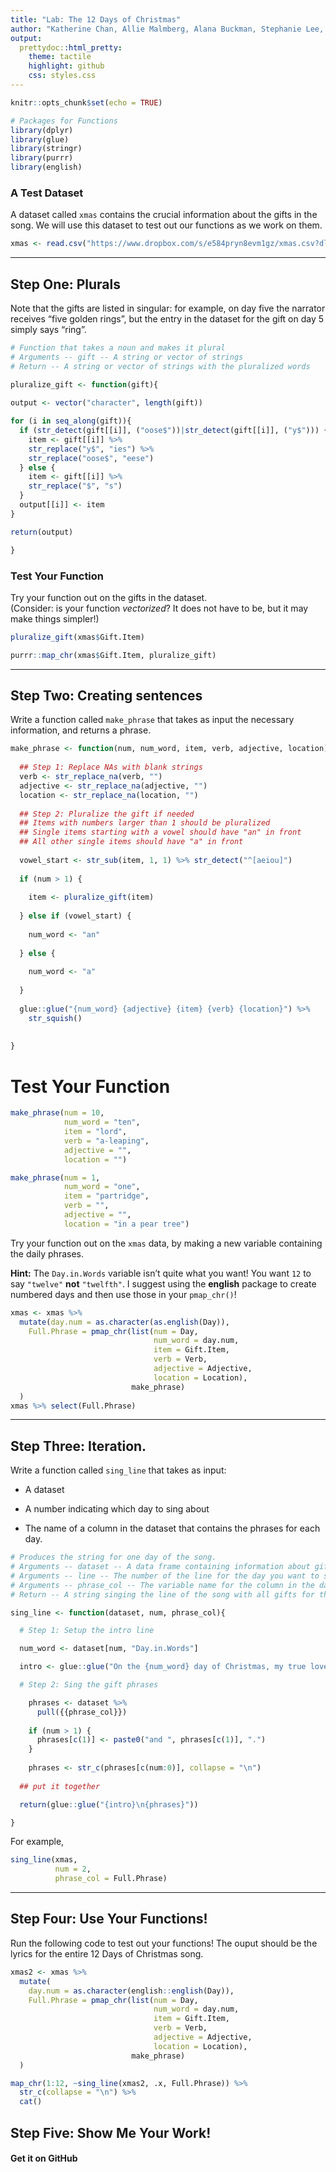 ```yaml
---
title: "Lab: The 12 Days of Christmas"
author: "Katherine Chan, Allie Malmberg, Alana Buckman, Stephanie Lee, Evan Rozhon"
output:
  prettydoc::html_pretty:
    theme: tactile
    highlight: github
    css: styles.css
---
```


```r
knitr::opts_chunk$set(echo = TRUE)

# Packages for Functions
library(dplyr)
library(glue)
library(stringr)
library(purrr)
library(english)
```


### A Test Dataset

A dataset called `xmas` contains the crucial information about the gifts in the song. 
We will use this dataset to test out our functions as we work on them.

```r
xmas <- read.csv("https://www.dropbox.com/s/e584pryn8evm1gz/xmas.csv?dl=1")
```

---

## Step One:  Plurals

Note that the gifts are listed in singular: for example, on day five the
narrator receives "five golden rings", but the entry in the dataset for the gift
on day 5 simply says "ring".  

```r
# Function that takes a noun and makes it plural
# Arguments -- gift -- A string or vector of strings
# Return -- A string or vector of strings with the pluralized words

pluralize_gift <- function(gift){
  
output <- vector("character", length(gift))

for (i in seq_along(gift)){
  if (str_detect(gift[[i]], ("oose$"))|str_detect(gift[[i]], ("y$"))) {
    item <- gift[[i]] %>%
    str_replace("y$", "ies") %>% 
    str_replace("oose$", "eese")
  } else {
    item <- gift[[i]] %>%
    str_replace("$", "s") 
  }
  output[[i]] <- item
}

return(output)

}
```


### Test Your Function

Try your function out on the gifts in the dataset.  
(Consider: is your function *vectorized*?  It does not have to be, but it may
make things simpler!)

```r

pluralize_gift(xmas$Gift.Item)

purrr::map_chr(xmas$Gift.Item, pluralize_gift)

```


---


## Step Two: Creating sentences

Write a function called `make_phrase` that takes as input the necessary information, 
and returns a phrase.  

```r
make_phrase <- function(num, num_word, item, verb, adjective, location) {
  
  ## Step 1: Replace NAs with blank strings
  verb <- str_replace_na(verb, "")
  adjective <- str_replace_na(adjective, "")
  location <- str_replace_na(location, "")
  
  ## Step 2: Pluralize the gift if needed
  ## Items with numbers larger than 1 should be pluralized
  ## Single items starting with a vowel should have "an" in front
  ## All other single items should have "a" in front
  
  vowel_start <- str_sub(item, 1, 1) %>% str_detect("^[aeiou]")
  
  if (num > 1) {
    
    item <- pluralize_gift(item)
    
  } else if (vowel_start) {
  
    num_word <- "an"
    
  } else {
    
    num_word <- "a"
    
  }
  
  glue::glue("{num_word} {adjective} {item} {verb} {location}") %>%
    str_squish()
  
  
}
```



# Test Your Function

```r
make_phrase(num = 10, 
            num_word = "ten", 
            item = "lord", 
            verb = "a-leaping", 
            adjective = "", 
            location = "")

make_phrase(num = 1, 
            num_word = "one", 
            item = "partridge", 
            verb = "", 
            adjective = "", 
            location = "in a pear tree")
```

Try your function out on the `xmas` data, by making a new variable containing
the daily phrases.

**Hint:** The `Day.in.Words` variable isn't quite what you want! You want `12`
to say `"twelve"` **not** `"twelfth"`. I suggest using the **english** package
to create numbered days and then use those in your `pmap_chr()`!

```r

xmas <- xmas %>%
  mutate(day.num = as.character(as.english(Day)), 
    Full.Phrase = pmap_chr(list(num = Day, 
                                num_word = day.num, 
                                item = Gift.Item, 
                                verb = Verb, 
                                adjective = Adjective, 
                                location = Location), 
                           make_phrase)
  )
xmas %>% select(Full.Phrase)
```


---


## Step Three:  Iteration.

Write a function called `sing_line` that takes as input:

* A dataset

* A number indicating which day to sing about

* The name of a column in the dataset that contains the phrases for each day.

```r
# Produces the string for one day of the song.
# Arguments -- dataset -- A data frame containing information about gifts
# Arguments -- line -- The number of the line for the day you want to sing about
# Arguments -- phrase_col -- The variable name for the column in the dataset that contains the gift phrases
# Return -- A string singing the line of the song with all gifts for the given day.

sing_line <- function(dataset, num, phrase_col){

  # Step 1: Setup the intro line

  num_word <- dataset[num, "Day.in.Words"]

  intro <- glue::glue("On the {num_word} day of Christmas, my true love sent to me,")

  # Step 2: Sing the gift phrases

    phrases <- dataset %>% 
      pull({{phrase_col}})
    
    if (num > 1) {
      phrases[c(1)] <- paste0("and ", phrases[c(1)], ".")
    }
    
    phrases <- str_c(phrases[c(num:0)], collapse = "\n")
    
  ## put it together

  return(glue::glue("{intro}\n{phrases}"))

}

```


For example,


```r
sing_line(xmas, 
          num = 2, 
          phrase_col = Full.Phrase)

```

---

## Step Four: Use Your Functions!

Run the following code to test out your functions! The ouput should be the 
lyrics for the entire 12 Days of Christmas song. 

```r
xmas2 <- xmas %>%
  mutate(
    day.num = as.character(english::english(Day)), 
    Full.Phrase = pmap_chr(list(num = Day, 
                                num_word = day.num, 
                                item = Gift.Item, 
                                verb = Verb, 
                                adjective = Adjective, 
                                location = Location), 
                           make_phrase)
  )

map_chr(1:12, ~sing_line(xmas2, .x, Full.Phrase)) %>%
  str_c(collapse = "\n") %>%
  cat()

```


## Step Five: Show Me Your Work! 

#### Get it on GitHub
